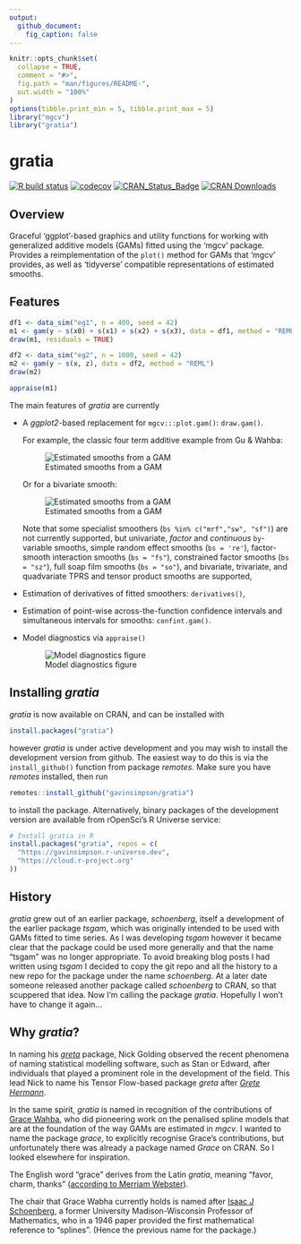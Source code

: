 ```yaml
---
output:
  github_document:
    fig_caption: false
---
```


<!-- README.md is generated from README.Rmd. Please edit that file -->

```r
knitr::opts_chunk$set(
  collapse = TRUE,
  comment = "#>",
  fig.path = "man/figures/README-",
  out.width = "100%"
)
options(tibble.print_min = 5, tibble.print_max = 5)
library("mgcv")
library("gratia")
```

# gratia

<!-- badges: start -->
[![R build status](https://github.com/gavinsimpson/gratia/workflows/R-CMD-check/badge.svg)](https://github.com/gavinsimpson/gratia/actions)
[![codecov](https://codecov.io/gh/gavinsimpson/gratia/branch/main/graph/badge.svg?token=GG5NQfgRFu)](https://app.codecov.io/gh/gavinsimpson/gratia)
[![CRAN\_Status\_Badge](https://www.r-pkg.org/badges/version/gratia)](https://cran.r-project.org/package=gratia)
[![CRAN Downloads](https://cranlogs.r-pkg.org/badges/grand-total/gratia)](https://cran.r-project.org/package=gratia)
<!-- badges: end -->

## Overview

Graceful 'ggplot'-based graphics and utility functions for working with
generalized additive models (GAMs) fitted using the 'mgcv' package. Provides a
reimplementation of the `plot()` method for GAMs that 'mgcv' provides, as well
as 'tidyverse' compatible representations of estimated smooths.

## Features

```r
df1 <- data_sim("eg1", n = 400, seed = 42)
m1 <- gam(y ~ s(x0) + s(x1) + s(x2) + s(x3), data = df1, method = "REML")
draw(m1, residuals = TRUE)
```

```r
df2 <- data_sim("eg2", n = 1000, seed = 42)
m2 <- gam(y ~ s(x, z), data = df2, method = "REML")
draw(m2)
```

```r
appraise(m1)
```

The main features of *gratia* are currently

* A *ggplot2*-based replacement for `mgcv:::plot.gam()`: `draw.gam()`.

  For example, the classic four term additive example from Gu & Wahba:
	
  ![Estimated smooths from a GAM](man/figures/README-draw-gam-figure-1.png)

  Or for a bivariate smooth:
    
  ![Estimated smooths from a GAM](man/figures/README-draw-gam-figure-2d-1.png)

  Note that some specialist smoothers (`bs %in% c("mrf","sw", "sf")`) are not
  currently supported, but univariate, *factor* and *continuous* `by`-variable
  smooths, simple random effect smooths (`bs = 're'`), factor-smooth
  interaction smooths (`bs = "fs"`), constrained factor smooths (`bs = "sz"`),
  full soap film smooths (`bs = "so"`), and bivariate, trivariate, and
  quadvariate TPRS and tensor product smooths are supported,

* Estimation of derivatives of fitted smoothers: `derivatives()`,

* Estimation of point-wise across-the-function confidence intervals and
  simultaneous intervals for smooths: `confint.gam()`.

* Model diagnostics via `appraise()`

  ![Model diagnostics figure](man/figures/README-appraise-figure-1.png)

## Installing *gratia*

*gratia* is now available on CRAN, and can be installed with

```r
install.packages("gratia")
```

however *gratia* is under active development and you may wish to install the
development version from github. The easiest way to do this is via the
`install_github()` function from package *remotes*. Make sure you have
*remotes* installed, then run

```r
remotes::install_github("gavinsimpson/gratia")
```

to install the package. Alternatively, binary packages of the development
version are available from rOpenSci's R Universe service:

```r
# Install gratia in R
install.packages("gratia", repos = c(
  "https://gavinsimpson.r-universe.dev",
  "https://cloud.r-project.org"
))
```

## History

*gratia* grew out of an earlier package, *schoenberg*, itself a development of
the earlier package *tsgam*, which was originally intended to be used with GAMs
fitted to time series. As I was developing *tsgam* however it became clear that
the package could be used more generally and that the name "tsgam" was no longer
appropriate. To avoid breaking blog posts I had written using *tsgam* I decided
to copy the git repo and all the history to a new repo for the package under the
name *schoenberg*. At a later date someone released another package called
*schoenberg* to CRAN, so that scuppered that idea. Now I'm calling the package
*gratia*. Hopefully I won't have to change it again&hellip;

## Why *gratia*?

In naming his [*greta*](https://github.com/greta-dev/greta) package, Nick
Golding observed the recent phenomena of naming statistical modelling software,
such as Stan or Edward, after individuals that played a prominent role in the
development of the field. This lead Nick to name his Tensor Flow-based package
*greta* after [*Grete Hermann*](https://greta-stats.org/articles/webpages/why_greta.html).

In the same spirit, *gratia* is named in recognition of the contributions of
[Grace Wahba](https://en.wikipedia.org/wiki/Grace_Wahba), who did pioneering
work on the penalised spline models that are at the foundation of the way GAMs
are estimated in *mgcv*. I wanted to name the package *grace*, to explicitly
recognise Grace's contributions, but unfortunately there was already a package
named *Grace* on CRAN. So I looked elsewhere for inspiration.

The English word "grace" derives from the Latin *gratia*, meaning "favor, charm,
thanks" ([according to Merriam Webster](https://www.merriam-webster.com/dictionary/grace)).

The chair that Grace Wabha currently holds is named after 
[Isaac J Schoenberg](https://en.wikipedia.org/wiki/Isaac_Jacob_Schoenberg), a
former University Madison-Wisconsin Professor of Mathematics, who in a 1946
paper provided the first mathematical reference to "splines". (Hence the
previous name for the package.)
